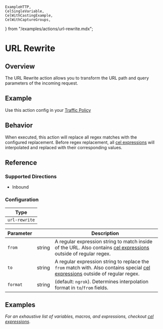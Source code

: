 	ExampleHTTP,
	CelSingleVariable,
	CelWithCastingExample,
	CelWithCaptureGroups,
} from "/examples/actions/url-rewrite.mdx";

# URL Rewrite

## Overview

The URL Rewrite action allows you to transform the URL path and query parameters of the incoming request.

## Example

Use this action config in your [Traffic Policy](/docs/http/traffic-policy/index.mdx)

<ExampleHTTP />

## Behavior

When executed, this action will replace all regex matches with the configured replacement. Before regex replacement, all [cel expressions](https://ngrok.com/docs/http/traffic-policy/expressions/writing-guide/) will interpolated and replaced with their corresponding values.

## Reference

### Supported Directions

- Inbound

### Configuration

| Type          |
| ------------- |
| `url-rewrite` |

| Parameter | &nbsp; | Description                                                                                                                                                                              |
| --------- | ------ | ---------------------------------------------------------------------------------------------------------------------------------------------------------------------------------------- |
| `from`    | string | A regular expression string to match inside of the URL. Also contains [cel expressions](https://ngrok.com/docs/http/traffic-policy/expressions/) outside of regular regex.               |
| `to`      | string | A regular expression string to replace the `from` match with. Also contains special [cel expressions](https://ngrok.com/docs/http/traffic-policy/expressions/) outside of regular regex. |
| `format`  | string | (default: `ngrok`). Determines interpolation format in `to`/`from` fields.                                                                                                               |

## Examples

_For an exhaustive list of variables, macros, and expressions, checkout [cel expressions](https://ngrok.com/docs/http/traffic-policy/expressions/)_.

<CelSingleVariable />
<CelWithCastingExample />
<CelWithCaptureGroups />
